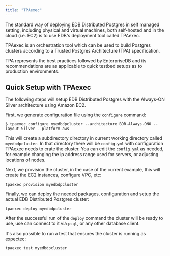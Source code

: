 ```yaml
---
title: "TPAexec"
---
```


The standard way of deploying EDB Distributed Postgres in self managed setting,
including physical and virtual machines, both self-hosted and in the cloud
(i.e. EC2) is to use EDB's deployment tool called TPAexec.

TPAexec is an orchestration tool which can be used to build Postgres clusters
according to a Trusted Postgres Architecture (TPA) specification.

TPA represents the best practices followed by EnterpriseDB and its
recommendations are as applicable to quick testbed setups as to production
environments.

## Quick Setup with TPAexec

The following steps will setup EDB Distributed Postgres with the Always-ON Silver
architecture using Amazon EC2.

First, we generate configuration file using the `configure` command:
```
$ tpaexec configure myedbdpcluster --architecture BDR-Always-ONO --layout Silver --platform aws
```

This will create a subdirectory directory in current working directory called
`myedbdpcluster`. In that directory there will be `config.yml` with configuration
TPAexec needs to crate the cluster. You can edit the `config.yml` as needed,
for example changing the ip address range used for servers, or adjusting locations
of nodes.

Next, we provision the cluster, in the case of the current example, this will
create the EC2 instances, configure VPC, etc:
```
tpaexec provision myedbdpcluster
```

Finally, we can deploy the needed packages, configuration and setup the actual
EDB Distributed Postgres cluster:
```
tpaexec deploy myedbdpcluster
```

After the successful run of the `deploy` command the cluster will be ready to use,
use can connect to it via `psql`, or any other database client.

It's also possible to run a test that ensures the cluster is running as expectec:
```
tpaexec test myedbdpcluster
```
